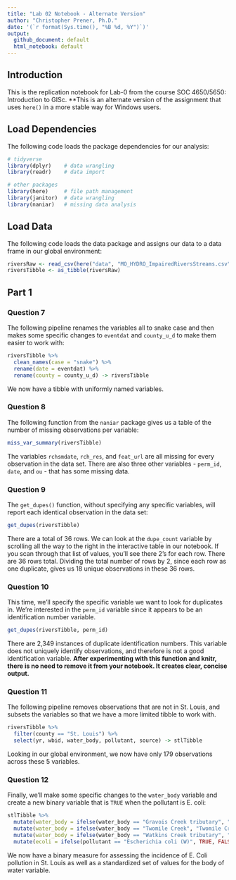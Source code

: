 ```yaml
---
title: "Lab 02 Notebook - Alternate Version"
author: "Christopher Prener, Ph.D."
date: '(`r format(Sys.time(), "%B %d, %Y")`)'
output: 
  github_document: default
  html_notebook: default 
---
```


## Introduction
This is the replication notebook for Lab-0 from the course SOC 4650/5650: Introduction to GISc. **This is an alternate version of the assignment that uses `here()` in a more stable way for Windows users.

## Load Dependencies
The following code loads the package dependencies for our analysis:

```r
# tidyverse
library(dplyr)    # data wrangling
library(readr)    # data import

# other packages
library(here)     # file path management
library(janitor)  # data wrangling
library(naniar)   # missing data analysis
```

## Load Data
The following code loads the data package and assigns our data to a data frame in our global environment:

```r
riversRaw <- read_csv(here("data", "MO_HYDRO_ImpairedRiversStreams.csv"))
riversTibble <- as_tibble(riversRaw)
```

## Part 1
### Question 7
The following pipeline renames the variables all to snake case and then makes some specific changes to `eventdat` and `county_u_d` to make them easier to work with:

```r
riversTibble %>%
  clean_names(case = "snake") %>%
  rename(date = eventdat) %>%
  rename(county = county_u_d) -> riversTibble
```

We now have a tibble with uniformly named variables.

### Question 8
The following function from the `naniar` package gives us a table of the number of missing observations per variable:

```r
miss_var_summary(riversTibble)
```

The variables `rchsmdate`, `rch_res`, and `feat_url` are all missing for every observation in the data set. There are also three other variables - `perm_id`, `date`, and `ou` - that has some missing data. 

### Question 9
The `get_dupes()` function, without specifying any specific variables, will report each identical observation in the data set:

```r
get_dupes(riversTibble)
```

There are a total of 36 rows. We can look at the `dupe_count` variable by scrolling all the way to the right in the interactive table in our notebook. If you scan through that list of values, you'll see there 2's for each row. There are 36 rows total. Dividing the total number of rows by 2, since each row as one duplicate, gives us 18 unique observations in these 36 rows.

### Question 10
This time, we'll specify the specific variable we want to look for duplicates in. We're interested in the `perm_id` variable since it appears to be an identification number variable.

```r
get_dupes(riversTibble, perm_id)
```

There are 2,349 instances of duplicate identification numbers. This variable does not uniquely identify observations, and therefore is not a good identification variable. **After experimenting with this function and knitr, there is no need to remove it from your notebook. It creates clear, concise output.**

### Question 11
The following pipeline removes observations that are not in St. Louis, and subsets the variables so that we have a more limited tibble to work with.

```r
riversTibble %>%
  filter(county == "St. Louis") %>%
  select(yr, wbid, water_body, pollutant, source) -> stlTibble
```

Looking in our global environment, we now have only 179 observations across these 5 variables.

### Question 12
Finally, we'll make some specific changes to the `water_body` variable and create a new binary variable that is `TRUE` when the pollutant is E. coli:

```r
stlTibble %>%
  mutate(water_body = ifelse(water_body == "Gravois Creek tributary", "Gravois Cr. tributary", water_body)) %>%
  mutate(water_body = ifelse(water_body == "Twomile Creek", "Twomile Cr.", water_body)) %>%
  mutate(water_body = ifelse(water_body == "Watkins Creek tributary", "Watkins Cr. tributary", water_body)) %>%
  mutate(ecoli = ifelse(pollutant == "Escherichia coli (W)", TRUE, FALSE)) -> stlTibble
```

We now have a binary measure for assessing the incidence of E. Coli pollution in St. Louis as well as a standardized set of values for the body of water variable.
